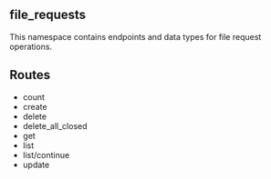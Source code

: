 ## file_requests
This namespace contains endpoints and data types for file request operations.



## Routes

* count
* create
* delete
* delete_all_closed
* get
* list
* list/continue
* update
